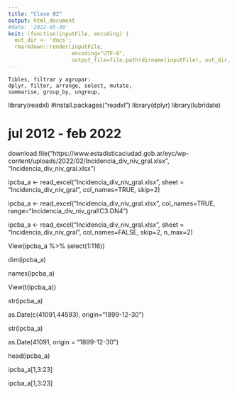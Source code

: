 ```yaml
---
title: "Clase 02"
output: html_document
#date: '2022-05-30'
knit: (function(inputFile, encoding) {
  out_dir <- 'docs';
  rmarkdown::render(inputFile,
                    encoding="UTF-8",
                    output_file=file.path(dirname(inputFile), out_dir, 'clase02.html')) })
---
```


```
Tibles, filtrar y agrupar:
dplyr, filter, arrange, select, mutate,
summarise, group_by, ungroup,
```
library(readxl)
#install.packages("readxl")
library(dplyr)
library(lubridate)

# jul 2012 - feb 2022
download.file("https://www.estadisticaciudad.gob.ar/eyc/wp-content/uploads/2022/02/Incidencia_div_niv_gral.xlsx", "Incidencia_div_niv_gral.xlsx")

ipcba_a <- read_excel("Incidencia_div_niv_gral.xlsx", sheet = "Incidencia_div_niv_gral", col_names=TRUE, skip=2)

ipcba_a <- read_excel("Incidencia_div_niv_gral.xlsx",  col_names=TRUE, 
                      range="Incidencia_div_niv_gral!C3:DN4")

ipcba_a <- read_excel("Incidencia_div_niv_gral.xlsx", sheet = "Incidencia_div_niv_gral", col_names=FALSE, skip=2, n_max=2)


View(ipcba_a %>% select(1:116))

dim(ipcba_a)

names(ipcba_a)

View(t(ipcba_a))

str(ipcba_a)

as.Date(c(41091,44593), origin="1899-12-30")

str(ipcba_a)

as.Date(41091, origin = "1899-12-30")

head(ipcba_a)

ipcba_a[1,3:23]

ipcba_a[1,3:23]
